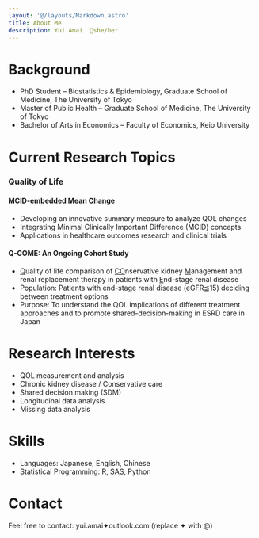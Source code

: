 ```yaml
---
layout: '@/layouts/Markdown.astro'
title: About Me
description: Yui Amai  🌷she/her
---
```


# Background

- PhD Student – Biostatistics & Epidemiology, Graduate School of Medicine, The University of Tokyo  
- Master of Public Health – Graduate School of Medicine, The University of Tokyo  
- Bachelor of Arts in Economics – Faculty of Economics, Keio University

# Current Research Topics

### Quality of Life

#### MCID-embedded Mean Change
- Developing an innovative summary measure to analyze QOL changes
- Integrating Minimal Clinically Important Difference (MCID) concepts
- Applications in healthcare outcomes research and clinical trials

#### Q-COME: An Ongoing Cohort Study
- <u>Q</u>uality of life comparison of <u>CO</u>nservative kidney <u>M</u>anagement and renal replacement therapy in patients with <u>E</u>nd-stage renal disease
- Population: Patients with end-stage renal disease (eGFR≦15) deciding between treatment options
- Purpose: To understand the QOL implications of different treatment approaches and to promote shared-decision-making in ESRD care in Japan

# Research Interests

- QOL measurement and analysis
- Chronic kidney disease / Conservative care
- Shared decision making (SDM)
- Longitudinal data analysis
- Missing data analysis

# Skills

- Languages: Japanese, English, Chinese
- Statistical Programming: R, SAS, Python

# Contact

Feel free to contact: yui.amai✦outlook.com (replace ✦ with @)

